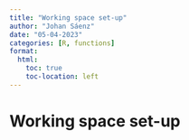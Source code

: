 ```yaml
---
title: "Working space set-up"
author: "Johan Sáenz"
date: "05-04-2023"
categories: [R, functions]
format:
  html:
    toc: true
    toc-location: left
---
```


# **Working space set-up**

